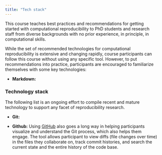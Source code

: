 ```yaml
---
title: "Tech stack"
---
```


This course teaches best practices and recommendations for getting started with computational reproducibility to PhD students and research staff from diverse backgrounds with no prior experience, in principle, in computational skills.

While the set of recommended technologies for computational reproducibility is extensive and changing rapidly, course participants can follow this course without using any specific tool. However, to put recommendations into practice, participants are encouraged to familiarize themselves with some key technologies:

-   **Markdown:**


### Technology stack

The following list is an ongoing effort to compile recent and mature technology to support any facet of reproducibility research.

-   **Git:**

-   **Github:** Using [GitHub](https://github.com/) also goes a long way in helping participants visualize and understand the Git process, which also helps them engage. The tool allows participant to view diffs (file changes over time) in the files they collaborate on, track commit histories, and search the current state and the entire history of the code base.

